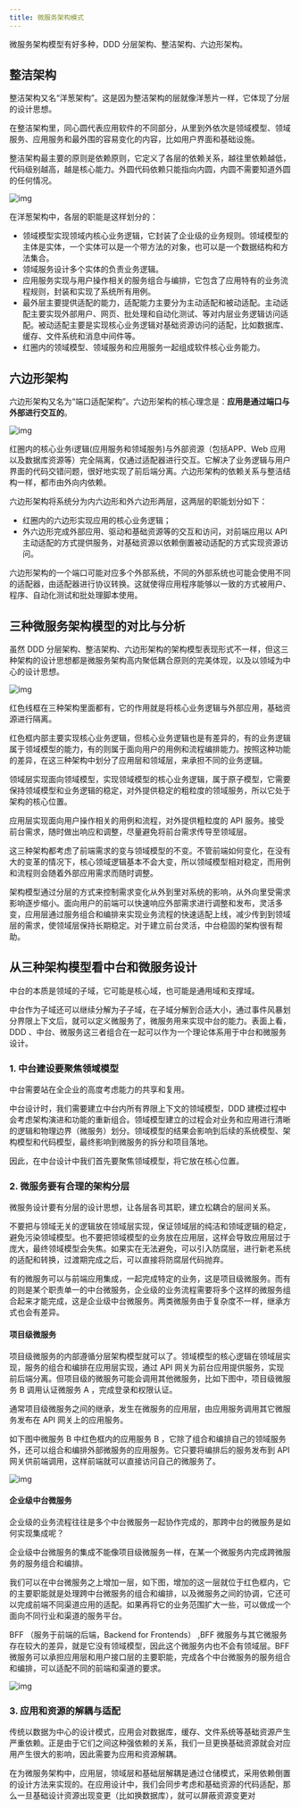 ```yaml
---
title: 微服务架构模式
---
```

微服务架构模型有好多种，DDD 分层架构、整洁架构、六边形架构。

## 整洁架构
整洁架构又名“洋葱架构”。这是因为整洁架构的层就像洋葱片一样，它体现了分层的设计思想。

在整洁架构里，同心圆代表应用软件的不同部分，从里到外依次是领域模型、领域服务、应用服务和最外围的容易变化的内容，比如用户界面和基础设施。

整洁架构最主要的原则是依赖原则，它定义了各层的依赖关系，越往里依赖越低，代码级别越高，越是核心能力。外圆代码依赖只能指向内圆，内圆不需要知道外圆的任何情况。



![img](https://wkq-img.oss-cn-chengdu.aliyuncs.com/img/fc8208d9f4cfadb7949d6e98a8c18442.png)

在洋葱架构中，各层的职能是这样划分的：

* 领域模型实现领域内核心业务逻辑，它封装了企业级的业务规则。领域模型的主体是实体，一个实体可以是一个带方法的对象，也可以是一个数据结构和方法集合。
* 领域服务设计多个实体的负责业务逻辑。
* 应用服务实现与用户操作相关的服务组合与编排，它包含了应用特有的业务流程规则，封装和实现了系统所有用例。
* 最外层主要提供适配的能力，适配能力主要分为主动适配和被动适配。主动适配主要实现外部用户、网页、批处理和自动化测试、等对内层业务逻辑访问适配。被动适配主要是实现核心业务逻辑对基础资源访问的适配，比如数据库、缓存、文件系统和消息中间件等。
* 红圈内的领域模型、领域服务和应用服务一起组成软件核心业务能力。

## 六边形架构

六边形架构又名为“端口适配架构”。六边形架构的核心理念是：**应用是通过端口与外部进行交互的**。

![img](https://wkq-img.oss-cn-chengdu.aliyuncs.com/img/85fb9fb2782b343d45b4ca18c8f21e6c.png)

红圈内的核心业务i逻辑(应用服务和领域服务)与外部资源（包括APP、Web 应用以及数据库资源等）完全隔离，仅通过适配器进行交互。它解决了业务逻辑与用户界面的代码交错问题，很好地实现了前后端分离。六边形架构的依赖关系与整洁结构一样，都市由外向内依赖。



六边形架构将系统分为内六边形和外六边形两层，这两层的职能划分如下：

* 红圈内的六边形实现应用的核心业务逻辑；
* 外六边形完成外部应用、驱动和基础资源等的交互和访问，对前端应用以 API 主动适配的方式提供服务，对基础资源以依赖倒置被动适配的方式实现资源访问。

六边形架构的一个端口可能对应多个外部系统，不同的外部系统也可能会使用不同的适配器，由适配器进行协议转换。这就使得应用程序能够以一致的方式被用户、程序、自动化测试和批处理脚本使用。

## 三种微服务架构模型的对比与分析

虽然 DDD 分层架构、整洁架构、六边形架构的架构模型表现形式不一样，但这三种架构的设计思想都是微服务架构高内聚低耦合原则的完美体现，以及以领域为中心的设计思想。

![img](https://wkq-img.oss-cn-chengdu.aliyuncs.com/img/b2e4dad1040857b5aedf0b1675ae4171.png)

红色线框在三种架构里面都有，它的作用就是将核心业务逻辑与外部应用，基础资源进行隔离。

红色框内部主要实现核心业务逻辑，但核心业务逻辑也是有差异的，有的业务逻辑属于领域模型的能力，有的则属于面向用户的用例和流程编排能力。按照这种功能的差异，在这三种架构中划分了应用层和领域层，来承担不同的业务逻辑。



领域层实现面向领域模型，实现领域模型的核心业务逻辑，属于原子模型，它需要保持领域模型和业务逻辑的稳定，对外提供稳定的粗粒度的领域服务，所以它处于架构的核心位置。

应用层实现面向用户操作相关的用例和流程，对外提供粗粒度的 API 服务。接受前台需求，随时做出响应和调整，尽量避免将前台需求传导至领域层。



这三种架构都考虑了前端需求的变与领域模型的不变。不管前端如何变化，在没有大的变革的情况下，核心领域逻辑基本不会大变，所以领域模型相对稳定，而用例和流程则会随着外部应用需求而随时调整。



架构模型通过分层的方式来控制需求变化从外到里对系统的影响，从外向里受需求影响逐步缩小。面向用户的前端可以快速响应外部需求进行调整和发布，灵活多变，应用层通过服务组合和编排来实现业务流程的快速适配上线，减少传到到领域层的需求，使领域层保持长期稳定。对于建立前台灵活，中台稳固的架构很有帮助。



## 从三种架构模型看中台和微服务设计



中台的本质是领域的子域，它可能是核心域，也可能是通用域和支撑域。

中台作为子域还可以继续分解为子子域，在子域分解到合适大小，通过事件风暴划分界限上下文后，就可以定义微服务了，微服务用来实现中台的能力。表面上看，DDD 、中台、微服务这三者组合在一起可以作为一个理论体系用于中台和微服务设计。

### 1. 中台建设要聚焦领域模型

中台需要站在全企业的高度考虑能力的共享和复用。



中台设计时，我们需要建立中台内所有界限上下文的领域模型，DDD 建模过程中会考虑架构演进和功能的重新组合。领域模型建立的过程会对业务和应用进行清晰的逻辑和物理边界（微服务）划分。领域模型的结果会影响到后续的系统模型、架构模型和代码模型，最终影响到微服务的拆分和项目落地。

因此，在中台设计中我们首先要聚焦领域模型，将它放在核心位置。

### 2. 微服务要有合理的架构分层

微服务设计要有分层的设计思想，让各层各司其职，建立松耦合的层间关系。

不要把与领域无关的逻辑放在领域层实现，保证领域层的纯洁和领域逻辑的稳定，避免污染领域模型。也不要把领域模型的业务放在应用层，这样会导致应用层过于庞大，最终领域模型会失焦。如果实在无法避免，可以引入防腐层，进行新老系统的适配和转换，过渡期完成之后，可以直接将防腐层代码抛弃。



有的微服务可以与前端应用集成，一起完成特定的业务，这是项目级微服务。而有的则是某个职责单一的中台微服务，企业级的业务流程需要将多个这样的微服务组合起来才能完成，这是企业级中台微服务。两类微服务由于复杂度不一样，继承方式也会有差异。

#### 项目级微服务

项目级微服务的内部遵循分层架构模型就可以了。领域模型的核心逻辑在领域层实现，服务的组合和编排在应用层实现，通过 API 网关为前台应用提供服务，实现前后端分离。但项目级的微服务可能会调用其他微服务，比如下图中，项目级微服务 B 调用认证微服务 A ，完成登录和权限认证。



通常项目级微服务之间的继承，发生在微服务的应用层，由应用服务调用其它微服务发布在 API 网关上的应用服务。

如下图中微服务 B 中红色框内的应用服务 B ，它除了组合和编排自己的领域服务外，还可以组合和编排外部微服务的应用服务。它只要将编排后的服务发布到 API 网关供前端调用，这样前端就可以直接访问自己的微服务了。

![img](https://wkq-img.oss-cn-chengdu.aliyuncs.com/img/b4231550cfbd56c15ccb3795d1062f9e.png)

#### 企业级中台微服务

企业级的业务流程往往是多个中台微服务一起协作完成的，那跨中台的微服务是如何实现集成呢？

企业级中台微服务的集成不能像项目级微服务一样，在某一个微服务内完成跨微服务的服务组合和编排。

我们可以在中台微服务之上增加一层，如下图，增加的这一层就位于红色框内，它的主要职能就是处理跨中台微服务的组合和编排，以及微服务之间的协调，它还可以完成前端不同渠道应用的适配。如果再将它的业务范围扩大一些，可以做成一个面向不同行业和渠道的服务平台。

BFF （服务于前端的后端，Backend for Frontends） ,BFF 微服务与其它微服务存在较大的差异，就是它没有领域模型，因此这个微服务内也不会有领域层。BFF 微服务可以承担应用层和用户接口层的主要职能，完成各个中台微服务的服务组合和编排，可以适配不同的前端和渠道的要求。

![img](https://wkq-img.oss-cn-chengdu.aliyuncs.com/img/eeb66579c1725817d0e9185161f1843b.png)

### 3. 应用和资源的解耦与适配

传统以数据为中心的设计模式，应用会对数据库，缓存、文件系统等基础资源产生严重依赖。正是由于它们之间这种强依赖的关系，我们一旦更换基础资源就会对应用产生很大的影响，因此需要为应用和资源解耦。

在为微服务架构中，应用层，领域层和基础层解耦是通过仓储模式，采用依赖倒置的设计方法来实现的。在应用设计中，我们会同步考虑和基础资源的代码适配，那么一旦基础设计资源出现变更（比如换数据库），就可以屏蔽资源变更对
